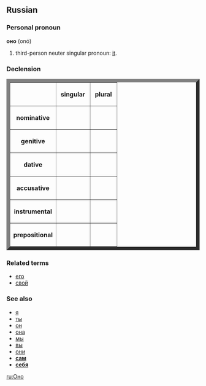==Russian==
===Personal pronoun===
'''оно''' (onó)

# third-person neuter singular pronoun: [[it]].

===Declension===
<table border="9">
<tr><th></th><th>&nbsp;singular&nbsp;</th><th>&nbsp;plural&nbsp;</th></tr>
<tr><th>nominative</th><td>&nbsp;{{IPA|оно́}}&nbsp;</td><td>&nbsp;{{IPA|[[они|они́]]}}&nbsp;</td></tr>
<tr><th>genitive</th><td>&nbsp;{{IPA|его́}}&nbsp;</td><td>&nbsp;{{IPA|их}}&nbsp;</td></tr>
<tr><th>dative</th><td>&nbsp;{{IPA|ему́}}&nbsp;</td><td>&nbsp;{{IPA|им}}&nbsp;</td></tr>
<tr><th>accusative</th><td>&nbsp;{{IPA|его́}}&nbsp;</td><td>&nbsp;{{IPA|их}}&nbsp;</td></tr>
<tr><th>instrumental</th><td>&nbsp;{{IPA|им}}&nbsp;</td><td>&nbsp;{{IPA|и́ми}}&nbsp;</td></tr>
<tr><th>prepositional</th><td>&nbsp;{{IPA|нём}}&nbsp;</td><td>&nbsp;{{IPA|них}}&nbsp;</td></tr>
</table>

===Related terms===
*[[его]]
*[[свой]]

===See also===
*[[я]]
*[[ты]]
*[[он]]
*[[она]]
*[[мы]]
*[[вы]]
*[[они]]
*'''[[сам]]'''
*'''[[себя]]'''

[[ru:Оно]]
